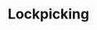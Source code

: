 ---
credit:
- SIGPwny
featured: false
slides: lockpicking.pdf
tags:
- misc
- lockpicking
- bump key
- tension wrench
- rake
- hook pick
time_start: 2017-10-05T18:00:00.000000-05:00
title: Lockpicking
week_number: 5
---